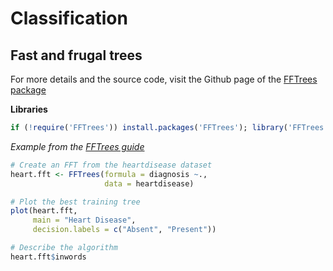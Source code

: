 # Classification

## Fast and frugal trees


For more details and the source code, visit the Github page of the [FFTrees package](https://github.com/ndphillips/FFTrees)  

**Libraries**
```r
if (!require('FFTrees')) install.packages('FFTrees'); library('FFTrees')
```


*Example from the [FFTrees guide](https://cran.r-project.org/web/packages/FFTrees/vignettes/guide.html)*  

```r

# Create an FFT from the heartdisease dataset
heart.fft <- FFTrees(formula = diagnosis ~.,
                     data = heartdisease)

```


```r

# Plot the best training tree
plot(heart.fft,
     main = "Heart Disease",
     decision.labels = c("Absent", "Present"))

# Describe the algorithm
heart.fft$inwords

```


